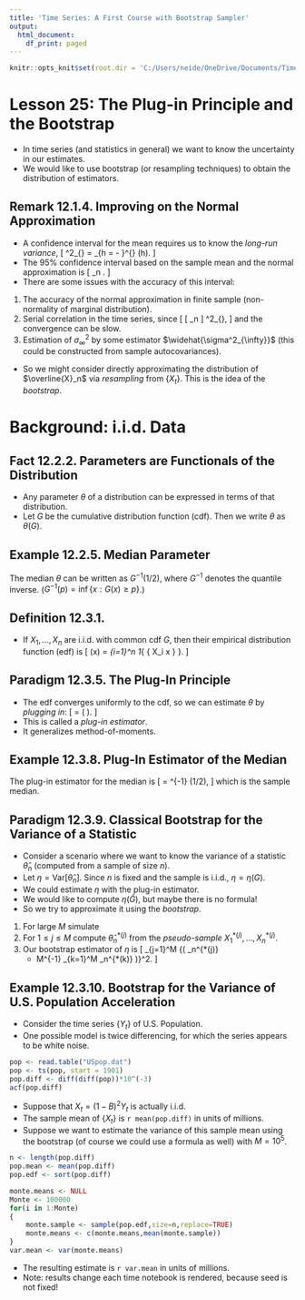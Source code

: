 ```yaml
---
title: 'Time Series: A First Course with Bootstrap Sampler'
output:
  html_document:
    df_print: paged
---
```


```r
knitr::opts_knit$set(root.dir = 'C:/Users/neide/OneDrive/Documents/TimeSeriesR/Data')
```

# Lesson 25: The Plug-in Principle and the Bootstrap

- In time series (and statistics in general) we want to know the uncertainty in our estimates.
- We would like to use bootstrap (or resampling techniques) to obtain the distribution of estimators.

## Remark 12.1.4. Improving on the Normal Approximation

- A confidence interval for the mean requires us to know the *long-run variance*,
\[
 \sigma^2_{\infty} =  \sum_{h = - \infty}^{\infty}  \gamma (h).
\]
- The $95 \%$ confidence interval based on the sample mean and the normal approximation is
\[
  \overline{X}_n \pm  1.96 \sqrt{\frac{ \widehat{\sigma_{\infty}^2} }{n} }.
\]
- There are some issues with the accuracy of this interval:

1. The accuracy of the normal approximation in finite sample (non-normality of marginal distribution).
2. Serial correlation in the time series, since
\[
   \mbox{Var} [ \sqrt{n} \overline{X}_n ] \rightarrow \sigma^2_{\infty},
\]
and the convergence can be slow.
3. Estimation of $\sigma^2_{\infty}$ by some estimator $\widehat{\sigma^2_{\infty}}$
(this could be constructed from sample autocovariances).

- So we might consider directly approximating the distribution of $\overline{X}_n$ via *resampling* from $\{ X_t \}$. This is the idea of the *bootstrap*.

# Background: i.i.d. Data

## Fact 12.2.2. Parameters are Functionals of the Distribution

- Any parameter $\theta$ of a distribution can be expressed in terms of that distribution.
- Let $G$ be the cumulative distribution function (cdf).  Then we write $\theta$ as $\theta (G)$.

## Example 12.2.5. Median Parameter

The median $\theta$ can be written as $G^{-1} (1/2)$, where $G^{-1}$ denotes the quantile inverse.  ($G^{-1}(p) = \inf \{x: G(x) \geq p \}$.)

## Definition 12.3.1.

- If $X_1, \ldots, X_n$ are i.i.d. with common cdf $G$, then their empirical distribution function (edf) is
\[
 \widehat{G} (x)  =  \frac{1}{n} \sum_{i=1}^n  1_{ \{ X_i \leq x \} }.
\]


## Paradigm 12.3.5. The Plug-In Principle

- The edf converges uniformly to the cdf, so we can estimate $\theta$ by *plugging in*:
\[
 \widehat{\theta} = \theta ( \widehat{G}).
\]
- This is called a *plug-in estimator*.  
- It generalizes method-of-moments.

## Example 12.3.8. Plug-In Estimator of the Median

The plug-in estimator for the median is
\[
   \widehat{\theta}  = \widehat{G}^{-1} (1/2),
\]
 which is the sample median.
 
## Paradigm 12.3.9.  Classical Bootstrap for the Variance of a Statistic

- Consider a scenario where we want to know the variance of a statistic $\widehat{\theta}_n$ (computed from a sample of size $n$).
- Let $\eta = \mbox{Var} [ \widehat{\theta}_n]$.  Since $n$ is fixed and the sample is i.i.d., $\eta = \eta (G)$.
- We could estimate $\eta$ with the plug-in estimator.
- We would like to compute $\eta (\widehat{G})$, but maybe there is no formula!
- So we try to approximate it using the *bootstrap*.

1. For large $M$ simulate
\begin{align*}
  & X_1^{*(1)}, \ldots, X_n^{*(1)} \sim \mbox{i.i.d.} \widehat{G} \\
  & X_1^{*(2)}, \ldots, X_n^{*(2)} \sim \mbox{i.i.d.} \widehat{G} \\
  & \ldots \\
  & X_1^{*(M)}, \ldots, X_n^{*(M)} \sim \mbox{i.i.d.} \widehat{G}.
\end{align*}
2. For $1 \leq j \leq M$ compute $\widehat{\theta}_n^{*(j)}$ from the *pseudo-sample* $X_1^{*(j)}, \ldots, X_n^{*(j)}$.
3. Our bootstrap estimator of $\eta$ is
\[
  \frac{1}{M} \sum_{j=1}^M {\left( \widehat{\theta}_n^{*(j)}
   -  M^{-1} \sum_{k=1}^M \widehat{\theta}_n^{*(k)} \right)}^2.
\]



## Example 12.3.10.  Bootstrap for the Variance of U.S. Population Acceleration

- Consider the time series $\{ Y_t \}$ of U.S. Population. 
- One possible model is twice differencing, for which the series appears to be white noise.

```r
pop <- read.table("USpop.dat")
pop <- ts(pop, start = 1901)
pop.diff <- diff(diff(pop))*10^(-3)
acf(pop.diff)
```

- Suppose that $X_t = {(1-B)}^2 Y_t$ is actually i.i.d.
- The sample mean of $\{ X_t \}$ is `r mean(pop.diff)` in units of millions.
- Suppose we want to estimate the variance of this sample mean using the bootstrap (of course we could use a formula as well) with $M = 10^5$.

```r
n <- length(pop.diff)
pop.mean <- mean(pop.diff)
pop.edf <- sort(pop.diff)

monte.means <- NULL
Monte <- 100000
for(i in 1:Monte)
{
	monte.sample <- sample(pop.edf,size=n,replace=TRUE)
	monte.means <- c(monte.means,mean(monte.sample))
}
var.mean <- var(monte.means)
```

- The resulting estimate is `r var.mean` in units of millions.
- Note: results change each time notebook is rendered, because seed is not fixed!

